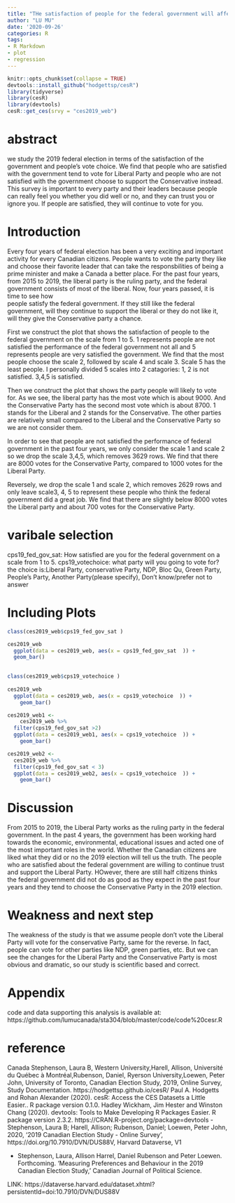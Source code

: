 ```yaml
---
title: "THe satisfaction of people for the federal government will affect the 2019 election result"
author: "LU MU"
date: '2020-09-26'
categories: R
tags:
- R Markdown
- plot
- regression
---
```


```r
knitr::opts_chunk$set(collapse = TRUE)
devtools::install_github("hodgettsp/cesR")
library(tidyverse)
library(cesR)
library(devtools)
cesR::get_ces(srvy = "ces2019_web")
```


# abstract

we study the 2019 federal election in terms of the satisfaction of the government and people's vote choice. We find that people who are satisfied with
 the government tend to vote for Liberal Party and people who are not satisfied  with the government choose to support the Conservative instead. This survey is 
 important to every party and their leaders because people can really feel you whether you did well or no, and they can trust you or ignore you. If people are
 satisfied, they will continue to vote for you. 
 
# Introduction
 Every four years of federal election has been a very exciting and important activity for every Canadian citizens. People wants to vote the party they like 
 and choose their favorite leader that can take the responsbilities of being a prime minister and make a Canada a better place. For the past four years, from
 2015 to 2019, the liberal party is the ruling party, and the federal government consists of most of the liberal. Now, four years passed, it is time to see how  
people satisfy the federal government. If they still like the federal government, will they continue to support the liberal or they do not like it, will they
 give the Conservative party a chance. 
 
First we construct the plot that shows the satisfaction of people to the federal government on the scale from 1 to 5. 1 represents people are not satisfied 
the performance of the federal government not all and 5 represents people are very satisfied the government. We find that the most people choose the scale 2,
followed by scale 4 and scale 3. Scale 5 has the least people. I personally divided 5 scales into 2 catagories: 1, 2 is not satisfied. 3,4,5 is satisfied.
 
Then we construct the plot that shows the party people will likely to vote for. As we see, the liberal party has the most vote which is about 9000. And the
Conservative Party has the second most vote which is about 8700. 1 stands for the Liberal and 2 stands for the Conservative. The other parties are relatively 
small compared to the Liberal and the Conservative Party so we are not consider them. 

In order to see that people are not satisfied the performance of federal government in the past four years, we only consider the scale 1 and scale 2 so we drop
the scale 3,4,5, which removes 3629 rows. We find that there are 8000 votes for the Conservative Party, compared to 1000 votes for the Liberal Party. 

Reversely, we drop the scale 1 and scale 2, which removes 2629 rows and only leave scale3, 4, 5 to represent these people who think the federal government 
did a great job. We find that there are slightly below 8000 votes the Liberal party and about 700 votes for the Conservative Party. 

# varibale selection
 cps19_fed_gov_sat: How satisfied are you for the federal government on a scale from 1 to 5. 
 cps19_votechoice: what party will you going to vote for? the choice is:Liberal Party, conservative Party, NDP, Bloc Qu, Green Party, People's Party, Another Party(please specify), Don't know/prefer not to answer


# Including Plots

```r
class(ces2019_web$cps19_fed_gov_sat )

ces2019_web
  ggplot(data = ces2019_web, aes(x = cps19_fed_gov_sat  )) +
  geom_bar()
  


```
```r
class(ces2019_web$cps19_votechoice )
  
ces2019_web
  ggplot(data = ces2019_web, aes(x = cps19_votechoice  )) +
    geom_bar()

```
```r
ces2019_web1 <-
    ces2019_web %>%
  filter(cps19_fed_gov_sat >2)
  ggplot(data = ces2019_web1, aes(x = cps19_votechoice  )) +
    geom_bar()
```

```r


ces2019_web2 <-
  ces2019_web %>%
  filter(cps19_fed_gov_sat < 3) 
  ggplot(data = ces2019_web2, aes(x = cps19_votechoice  )) +
    geom_bar()
```

# Discussion
 From 2015 to 2019, the Liberal Party works as the ruling party in the federal government. In the past 4 years, the government has been working hard towards the
 economic, environmental, educational issues and acted one of the most important roles in the world. Whether the Canadian citizens are liked what they did or no
 the 2019 election will tell us the truth. The people who are satisfied about the federal government are willing to continue trust and support the Liberal Party.
 HOwever, there are still half citizens thinks the federal government did not do as good as they expect in the past four years and they tend to choose the Conservative Party in the 2019 election. 
  
# Weakness and next step
 The weakness of the study is that we assume people don't vote the Liberal Party will vote for the conservative Party, same for the reverse. In fact, people can 
 vote for other parties like NDP, green parties, etc. But we can see the changes for the Liberal Party and the Conservative Party is most obvious and dramatic, 
 so our study is scientific based and correct. 
  

# Appendix
code and data supporting this analysis is available at: https://github.com/lumucanada/sta304/blob/master/code/code%20cesr.R 

# reference
 Canada Stephenson, Laura B, Western University,Harell, Allison, Université du Québec à Montréal,Rubenson, Daniel, Ryerson University,Loewen, Peter John, 
  University of Toronto, Canadian Election Study, 2019, Online Survey, Study Documentation.
  https://hodgettsp.github.io/cesR/
 Paul A. Hodgetts and Rohan Alexander (2020). cesR: Access the CES Datasets a Little Easier.. R package version 0.1.0.
  Hadley Wickham, Jim Hester and Winston Chang (2020). devtools: Tools to
  Make Developing R Packages Easier. R package version 2.3.2.
  https://CRAN.R-project.org/package=devtools
  - Stephenson, Laura B; Harell, Allison; Rubenson, Daniel; Loewen, Peter John, 2020, '2019 Canadian Election Study - Online Survey', https://doi.org/10.7910/DVN/DUS88V, Harvard Dataverse, V1
  
  - Stephenson, Laura, Allison Harrel, Daniel Rubenson and Peter Loewen. Forthcoming. 'Measuring Preferences and Behaviour in the 2019 Canadian Election Study,' Canadian Journal of Political Science.
  
  LINK: https://dataverse.harvard.edu/dataset.xhtml?persistentId=doi:10.7910/DVN/DUS88V
